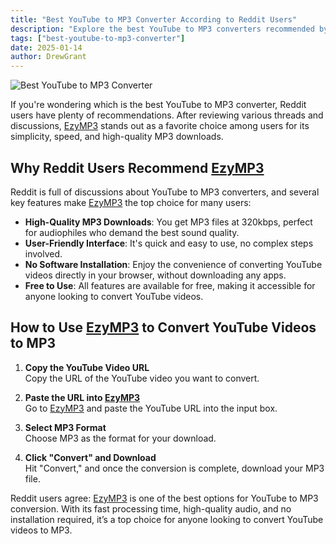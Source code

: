 ```yaml
---
title: "Best YouTube to MP3 Converter According to Reddit Users"
description: "Explore the best YouTube to MP3 converters recommended by Reddit users. Learn how to convert YouTube videos to MP3 with ease and high quality."
tags: ["best-youtube-to-mp3-converter"]
date: 2025-01-14
author: DrewGrant
---
```


![Best YouTube to MP3 Converter](/assets/images/blog/illustration-youtube-to-mp3-converter.webp)

If you're wondering which is the best YouTube to MP3 converter, Reddit users have plenty of recommendations. After reviewing various threads and discussions, [EzyMP3](/) stands out as a favorite choice among users for its simplicity, speed, and high-quality MP3 downloads.

## Why Reddit Users Recommend [EzyMP3](/)

Reddit is full of discussions about YouTube to MP3 converters, and several key features make [EzyMP3](/) the top choice for many users:
- **High-Quality MP3 Downloads**: You get MP3 files at 320kbps, perfect for audiophiles who demand the best sound quality.
- **User-Friendly Interface**: It's quick and easy to use, no complex steps involved.
- **No Software Installation**: Enjoy the convenience of converting YouTube videos directly in your browser, without downloading any apps.
- **Free to Use**: All features are available for free, making it accessible for anyone looking to convert YouTube videos.

## How to Use [EzyMP3](/) to Convert YouTube Videos to MP3

1. **Copy the YouTube Video URL**  
   Copy the URL of the YouTube video you want to convert.

2. **Paste the URL into [EzyMP3](/)**  
   Go to [EzyMP3](/) and paste the YouTube URL into the input box.

3. **Select MP3 Format**  
   Choose MP3 as the format for your download.

4. **Click "Convert" and Download**  
   Hit "Convert," and once the conversion is complete, download your MP3 file.

Reddit users agree: [EzyMP3](/) is one of the best options for YouTube to MP3 conversion. With its fast processing time, high-quality audio, and no installation required, it’s a top choice for anyone looking to convert YouTube videos to MP3.

